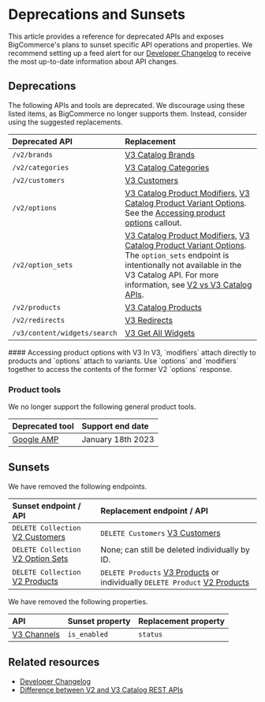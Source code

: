 # Deprecations and Sunsets



This article provides a reference for deprecated APIs and exposes BigCommerce's plans to sunset specific API operations and properties. We recommend setting up a feed alert for our [Developer Changelog](/changelog) to receive the most up-to-date information about API changes.

## Deprecations

The following APIs and tools are deprecated. We discourage using these listed items, as BigCommerce no longer supports them. Instead, consider using the suggested replacements.

| Deprecated API | Replacement |
|:---------------|:------------|
| `/v2/brands` | [V3 Catalog Brands](/api-reference/store-management/catalog/brands/getbrands) |
| `/v2/categories` | [V3 Catalog Categories](/api-reference/store-management/catalog/category/getcategories) |
| `/v2/customers` | [V3 Customers](/api-reference/store-management/customers-v3) |
|`/v2/options`| [V3 Catalog Product Modifiers](/api-reference/store-management/catalog/product-modifiers/getmodifiers), [V3 Catalog Product Variant Options](/api-reference/store-management/catalog/product-variant-options/getoptions). See the [Accessing product options](#accessing-product-options-with-V3) callout.  |
|`/v2/option_sets`| [V3 Catalog Product Modifiers](/api-reference/store-management/catalog/product-modifiers/getmodifiers), [V3 Catalog Product Variant Options](/api-reference/store-management/catalog/product-variant-options/getoptions). The `option_sets` endpoint is intentionally not available in the V3 Catalog API. For more information, see [V2 vs V3 Catalog APIs](/legacy/v2-products/v2-v3). |
|`/v2/products `| [V3 Catalog Products](/api-reference/store-management/catalog/products/getproducts) |
|`/v2/redirects`| [V3 Redirects](/api-reference/store-management/redirects) |
|`/v3/content/widgets/search` | [V3 Get All Widgets](/api-reference/store-management/widgets/widget/getwidgets) |


<Callout type="info">
  #### Accessing product options with V3
  In V3, `modifiers` attach directly to products and `options` attach to variants. Use `options` and `modifiers` together to access the contents of the former V2 `options` response.
</Callout>

### Product tools

We no longer support the following general product tools.

|Deprecated tool|Support end date|
|:--|:--|
|[Google AMP](https://amp.dev/)|January 18th 2023|

## Sunsets

We have removed the following endpoints.

| Sunset endpoint / API | Replacement endpoint / API |
|:----------------------|:---------------------------|
| `DELETE Collection` [V2 Customers](/api-reference/store-management/customers-v2)  | `DELETE Customers` [V3 Customers](/api-reference/store-management/customers-v3/customers/customersdelete) |
| `DELETE Collection` [V2 Option Sets](/legacy/v2-catalog-products/v2-option-sets) | None; can still be deleted individually by ID. |
| `DELETE Collection` [V2 Products](/legacy/v2-catalog-products/v2-products) | `DELETE Products` [V3 Products](/api-reference/store-management/catalog/products/deleteproducts) or individually `DELETE Product` [V2 Products](/legacy/v2-catalog-products/v2-products#delete-a-product) |

We have removed the following properties.

| API | Sunset property | Replacement property |
|:----|:----------------|:---------------------|
[V3 Channels](/api-reference/store-management/channels/channels/listchannels) |`is_enabled` | `status` |

## Related resources 

* [Developer Changelog](/changelog)
* [Difference between V2 and V3 Catalog REST APIs](/api-docs/store-management/catalog/v2-vs-v3)
